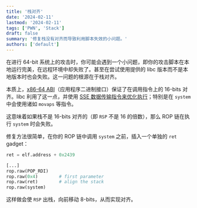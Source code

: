 ```yaml
---
title: '栈对齐'
date: '2024-02-11'
lastmod: '2024-02-11'
tags: ['PWN', 'Stack']
draft: false
summary: '修复栈没有对齐而导致利用脚本失效的小问题。'
authors: ['default']
---
```


在进行 64-bit 系统上的攻击时，你可能会遇到一个小问题，即你的攻击脚本在本地运行完美，在远程环境中却失败了。甚至在尝试使用提供的 libc 版本而不是本地版本时也会失败。这一问题的根源在于栈对齐。

本质上，[x86-64 ABI](https://stackoverflow.com/questions/54393105/libcs-system-when-the-stack-pointer-is-not-16-padded-causes-segmentation-faul)（应用程序二进制接口）保证了在调用指令上的 16-bits 对齐。libc 利用了这一点，并使用 [SSE 数据传输指令来优化执行](https://docs.oracle.com/cd/E26502_01/html/E28388/eojde.html)；特别是在 `system` 中会使用诸如 `movaps` 等指令。

这意味着如果栈不是 16-bits 对齐的（即 `RSP` 不是 16 的倍数），那么 ROP 链在执行 `system` 时会失败。

修复方法很简单，在你的 ROP 链中调用 `system` 之前，插入一个单独的 `ret` gadget：

```python
ret = elf.address + 0x2439

[...]
rop.raw(POP_RDI)
rop.raw(0x4)        # first parameter
rop.raw(ret)        # align the stack
rop.raw(system)
```

这样做会使 `RSP` 出栈，向前移动 8-bits，从而实现对齐。


